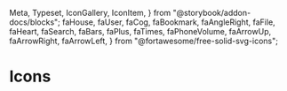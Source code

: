   Meta,
  Typeset,
  IconGallery,
  IconItem,
} from "@storybook/addon-docs/blocks";
  faHouse,
  faUser,
  faCog,
  faBookmark,
  faAngleRight,
  faFile,
  faHeart,
  faSearch,
  faBars,
  faPlus,
  faTimes,
  faPhoneVolume,
  faArrowUp,
  faArrowRight,
  faArrowLeft,
} from "@fortawesome/free-solid-svg-icons";

<Meta title="Style Guide/Icons" />

# Icons

<IconGallery>
  <IconItem name="house">
    <FontAwesomeIcon icon={faHouse} />
  </IconItem>
  <IconItem name="user">
    <FontAwesomeIcon icon={faUser} />
  </IconItem>
  <IconItem name="settings">
    <FontAwesomeIcon icon={faCog} />
  </IconItem>
  <IconItem name="search">
    <FontAwesomeIcon icon={faSearch} />
  </IconItem>
  <IconItem name="menu">
    <FontAwesomeIcon icon={faBars} />
  </IconItem>
  <IconItem name="times">
    <FontAwesomeIcon icon={faTimes} />
  </IconItem>
  <IconItem name="phone">
    <FontAwesomeIcon icon={faPhoneVolume} />
  </IconItem>
  <IconItem name="angle right">
    <FontAwesomeIcon icon={faAngleRight} />
  </IconItem>
  <IconItem name="bookmark">
    <FontAwesomeIcon icon={faBookmark} />
  </IconItem>
  <IconItem name="heart">
    <FontAwesomeIcon icon={faHeart} />
  </IconItem>
  <IconItem name="file">
    <FontAwesomeIcon icon={faFile} />
  </IconItem>
  <IconItem name="arrow up">
    <FontAwesomeIcon icon={faArrowUp} />
  </IconItem>
  <IconItem name="arrow right">
    <FontAwesomeIcon icon={faArrowRight} />
  </IconItem>
  <IconItem name="arrow left">
    <FontAwesomeIcon icon={faArrowLeft} />
  </IconItem>
  <IconItem name="plus">
    <FontAwesomeIcon icon={faPlus} />
  </IconItem>
</IconGallery>
